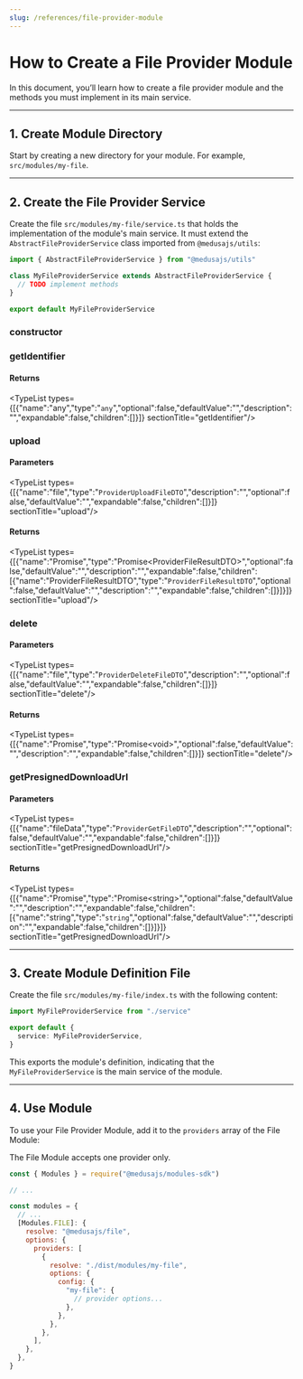 ```yaml
---
slug: /references/file-provider-module
---
```



# How to Create a File Provider Module

In this document, you’ll learn how to create a file provider module and the methods you must implement in its main service.

---

## 1. Create Module Directory

Start by creating a new directory for your module. For example, `src/modules/my-file`.

---

## 2. Create the File Provider Service

Create the file `src/modules/my-file/service.ts` that holds the implementation of the module's main service. It must extend the `AbstractFileProviderService` class imported from `@medusajs/utils`:

```ts title="src/modules/my-file/service.ts"
import { AbstractFileProviderService } from "@medusajs/utils"

class MyFileProviderService extends AbstractFileProviderService {
  // TODO implement methods
}

export default MyFileProviderService
```

### constructor

### getIdentifier

#### Returns

<TypeList types={[{"name":"any","type":"`any`","optional":false,"defaultValue":"","description":"","expandable":false,"children":[]}]}  sectionTitle="getIdentifier"/>

### upload

#### Parameters

<TypeList types={[{"name":"file","type":"`ProviderUploadFileDTO`","description":"","optional":false,"defaultValue":"","expandable":false,"children":[]}]}  sectionTitle="upload"/>

#### Returns

<TypeList types={[{"name":"Promise","type":"Promise&#60;ProviderFileResultDTO&#62;","optional":false,"defaultValue":"","description":"","expandable":false,"children":[{"name":"ProviderFileResultDTO","type":"`ProviderFileResultDTO`","optional":false,"defaultValue":"","description":"","expandable":false,"children":[]}]}]}  sectionTitle="upload"/>

### delete

#### Parameters

<TypeList types={[{"name":"file","type":"`ProviderDeleteFileDTO`","description":"","optional":false,"defaultValue":"","expandable":false,"children":[]}]}  sectionTitle="delete"/>

#### Returns

<TypeList types={[{"name":"Promise","type":"Promise&#60;void&#62;","optional":false,"defaultValue":"","description":"","expandable":false,"children":[]}]}  sectionTitle="delete"/>

### getPresignedDownloadUrl

#### Parameters

<TypeList types={[{"name":"fileData","type":"`ProviderGetFileDTO`","description":"","optional":false,"defaultValue":"","expandable":false,"children":[]}]}  sectionTitle="getPresignedDownloadUrl"/>

#### Returns

<TypeList types={[{"name":"Promise","type":"Promise&#60;string&#62;","optional":false,"defaultValue":"","description":"","expandable":false,"children":[{"name":"string","type":"`string`","optional":false,"defaultValue":"","description":"","expandable":false,"children":[]}]}]}  sectionTitle="getPresignedDownloadUrl"/>

---

## 3. Create Module Definition File

Create the file `src/modules/my-file/index.ts` with the following content:

```ts title="src/modules/my-file/index.ts"
import MyFileProviderService from "./service"

export default {
  service: MyFileProviderService,
}
```

This exports the module's definition, indicating that the `MyFileProviderService` is the main service of the module.

---

## 4. Use Module

To use your File Provider Module, add it to the `providers` array of the File Module:

<Note>

The File Module accepts one provider only.

</Note>

```js title="medusa-config.js"
const { Modules } = require("@medusajs/modules-sdk")

// ...

const modules = {
  // ...
  [Modules.FILE]: {
    resolve: "@medusajs/file",
    options: {
      providers: [
        {
          resolve: "./dist/modules/my-file",
          options: {
            config: {
              "my-file": {
                // provider options...
              },
            },
          },
        },
      ],
    },
  },
}
```
